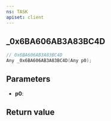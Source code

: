 ```yaml
---
ns: TASK
apiset: client
---
```

## _0x6BA606AB3A83BC4D

```c
// 0x6BA606AB3A83BC4D
Any _0x6BA606AB3A83BC4D(Any p0);
```


## Parameters
* **p0**:

## Return value